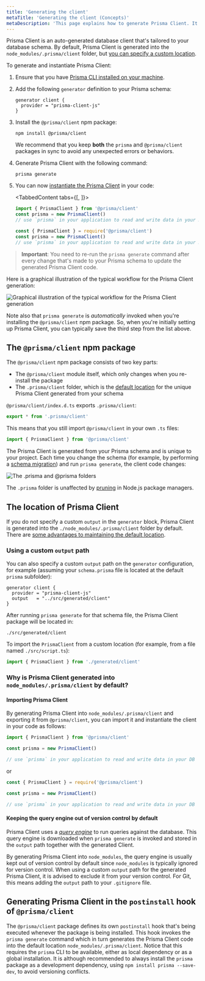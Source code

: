 ```yaml
---
title: 'Generating the client'
metaTitle: 'Generating the client (Concepts)'
metaDescription: 'This page explains how to generate Prisma Client. It also provides additional context on the generated client, typical workflows and Node.js configuration.'
---
```


<TopBlock>

Prisma Client is an auto-generated database client that's tailored to your database schema. By default, Prisma Client is generated into the `node_modules/.prisma/client` folder, but [you can specify a custom location](#using-a-custom-output-path).

To generate and instantiate Prisma Client:

1. Ensure that you have [Prisma CLI installed on your machine](../../prisma-cli/installation).

1. Add the following `generator` definition to your Prisma schema:

   ```prisma
   generator client {
     provider = "prisma-client-js"
   }
   ```

1. Install the `@prisma/client` npm package:

   ```terminal
   npm install @prisma/client
   ```

   <Admonition type="warning">

   We recommend that you keep **both** the `prisma` and `@prisma/client` packages in sync to avoid any unexpected errors or behaviors.

   </Admonition>

1. Generate Prisma Client with the following command:

   ```terminal
   prisma generate
   ```

1. You can now [instantiate the Prisma Client](instantiate-prisma-client) in your code:

   <TabbedContent tabs={[<FileWithIcon text="TypeScript" icon="code"/>, <FileWithIcon text="JavaScript" icon="code"/>]}>

   <tab>

   ```ts
   import { PrismaClient } from '@prisma/client'
   const prisma = new PrismaClient()
   // use `prisma` in your application to read and write data in your DB
   ```

   </tab>

   <tab>

   ```js
   const { PrismaClient } = require('@prisma/client')
   const prisma = new PrismaClient()
   // use `prisma` in your application to read and write data in your DB
   ```

  </tab>

  </TabbedContent>

> **Important**: You need to re-run the `prisma generate` command after every change that's made to your Prisma schema to update the generated Prisma Client code.

Here is a graphical illustration of the typical workflow for the Prisma Client generation:

![Graphical illustration of the typical workflow for the Prisma Client generation](https://res.cloudinary.com/prismaio/image/upload/v1628764839/docs/aRJmVFY_osasel.png)

Note also that `prisma generate` is _automatically_ invoked when you're installing the `@prisma/client` npm package. So, when you're initially setting up Prisma Client, you can typically save the third step from the list above.

</TopBlock>

## The `@prisma/client` npm package

The `@prisma/client` npm package consists of two key parts:

- The `@prisma/client` module itself, which only changes when you re-install the package
- The `.prisma/client` folder, which is the [default location](#using-a-custom-output-path) for the unique Prisma Client generated from your schema

`@prisma/client/index.d.ts` exports `.prisma/client`:

```ts
export * from '.prisma/client'
```

This means that you still import `@prisma/client` in your own `.ts` files:

```ts
import { PrismaClient } from '@prisma/client'
```

The Prisma Client is generated from your Prisma schema and is unique to your project. Each time you change the schema (for example, by performing a [schema migration](../../prisma-migrate)) and run `prisma generate`, the client code changes:

![The .prisma and @prisma folders](prisma-client-node-module.png)

The `.prisma` folder is unaffected by [pruning](https://docs.npmjs.com/cli/prune.html) in Node.js package managers.

## The location of Prisma Client

If you do not specify a custom `output` in the `generator` block, Prisma Client is generated into the `./node_modules/.prisma/client` folder by default. There are [some advantages to maintaining the default location](#why-is-prisma-client-generated-into-node_modulesprismaclient-by-default).

### Using a custom `output` path

You can also specify a custom `output` path on the `generator` configuration, for example (assuming your `schema.prisma` file is located at the default `prisma` subfolder):

```prisma
generator client {
  provider = "prisma-client-js"
  output   = "../src/generated/client"
}
```

After running `prisma generate` for that schema file, the Prisma Client package will be located in:

```
./src/generated/client
```

To import the `PrismaClient` from a custom location (for example, from a file named `./src/script.ts`):

```ts
import { PrismaClient } from './generated/client'
```

### Why is Prisma Client generated into `node_modules/.prisma/client` by default?

#### Importing Prisma Client

By generating Prisma Client into `node_modules/.prisma/client` and exporting it from `@prisma/client`, you can import it and instantiate the client in your code as follows:

```js
import { PrismaClient } from '@prisma/client'

const prisma = new PrismaClient()

// use `prisma` in your application to read and write data in your DB
```

or

```js
const { PrismaClient } = require('@prisma/client')

const prisma = new PrismaClient()

// use `prisma` in your application to read and write data in your DB
```

#### Keeping the query engine out of version control by default

Prisma Client uses a [_query engine_](../prisma-engines/query-engine) to run queries against the database. This query engine is downloaded when `prisma generate` is invoked and stored in the `output` path together with the generated Client.

By generating Prisma Client into `node_modules`, the query engine is usually kept out of version control by default since `node_modules` is typically ignored for version control.
When using a custom `output` path for the generated Prisma Client, it is advised to exclude it from your version control. For Git, this means adding the `output` path to your `.gitignore` file.

## Generating Prisma Client in the `postinstall` hook of `@prisma/client`

The `@prisma/client` package defines its own `postinstall` hook that's being executed whenever the package is being installed. This hook invokes the `prisma generate` command which in turn generates the Prisma Client code into the default location `node_modules/.prisma/client`. Notice that this requires the `prisma` CLI to be available, either as local dependency or as a global installation. It is although recommended to always install the `prisma` package as a development dependency, using `npm install prisma --save-dev`, to avoid versioning conflicts.
